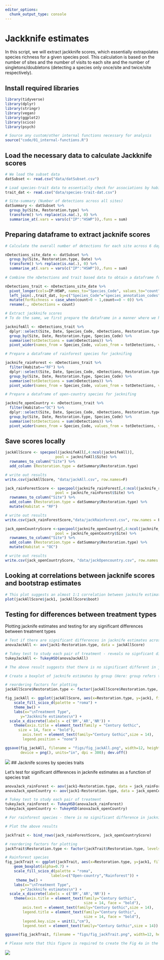 ```yaml
---
editor_options: 
  chunk_output_type: console
---
```


# Jackknife estimates

In this script, we will extract jackknife scores, which essentially extrapolates species richness for a given species pool. This calculation is based on the number of sites and the number of visits to each site and the number of singletons/doubletons (detecting a species only once/site and twice/site respectively).

## Install required libraries
```r
library(tidyverse)
library(dplyr)
library(stringr)
library(vegan)
library(ggplot2)
library(scico)
library(psych)

# Source any custom/other internal functions necessary for analysis
source("code/01_internal-functions.R")
```

## Load the necessary data to calculate Jackknife scores
```r
# We load the subset data
datSubset <- read.csv("data/datSubset.csv")

# Load species-trait data to essentially check for associations by habitat type
trait_dat <- read.csv("data/species-trait-dat.csv")

# Site-summary (Number of detections across all sites)
datSummary <- datSubset %>%
  group_by(Site, Restoration.type) %>%
  transform() %>% replace(is.na(.), 0) %>%
  summarise_at(.vars = vars(c("IP":"HSWP")),.funs = sum)
```


## Preparing dataframe to extract jacknife scores
```r
# Calculate the overall number of detections for each site across 6 days of data (translates to ~96-min of data per site; each detection corresponding to a temporal unit of 10 seconds). Here, we include dates, since each visit can explain the extrapolation of species richness when jackknife estimates are extracted. 

nDetections_site_date <- datSubset %>%
  group_by(Site, Restoration.type, Date) %>%
  transform() %>% replace(is.na(.), 0) %>%
  summarise_at(.vars = vars(c("IP":"HSWP")),.funs = sum)
  
# Combine the nDetections and trait based data to obtain a dataframe for jackknife estimates

nDetections_trait <- nDetections_site_date %>%
  pivot_longer(cols=IP:HSWP, names_to="Species_Code", values_to="count") %>%
  left_join(.,trait_dat, by=c("Species_Code"="species_annotation_codes")) %>%
  mutate(forRichness = case_when(count>0 ~ 1,count==0 ~ 0)) %>%
  rename(., nDetections = count)

# Extract jackknife scores
# To do the same, we first prepare the dataframe in a manner where we have a matrix of Site by Date by Species name

jacknifeAll <- nDetections_trait %>%
  dplyr::select(Site, Date, Species_Code, nDetections, Restoration.type) %>%
  group_by(Site, Date, Restoration.type, Species_Code) %>%
  summarise(totDetections = sum(nDetections)) %>%
  pivot_wider(names_from = Species_Code, values_from = totDetections, values_fill = list(totDetections=0))

# Prepare a dataframe of rainforest species for jacknifing

jacknife_rainForest <- nDetections_trait %>%
  filter(Habitat=="RF") %>%
  dplyr::select(Site, Date, Species_Code, nDetections, Restoration.type) %>%
  group_by(Site, Date, Restoration.type, Species_Code) %>%
  summarise(totDetections = sum(nDetections)) %>%
  pivot_wider(names_from = Species_Code, values_from = totDetections, values_fill = list(totDetections=0))

# Prepare a dataframe of open-country species for jacknifing

jacknife_openCountry <- nDetections_trait %>%
  filter(Habitat=="OC") %>%
  dplyr::select(Site, Date, Species_Code, nDetections, Restoration.type) %>%
  group_by(Site, Date, Restoration.type, Species_Code) %>%
  summarise(totDetections = sum(nDetections)) %>%
  pivot_wider(names_from = Species_Code, values_from = totDetections, values_fill = list(totDetections=0))
```

## Save scores locally
```r
jackAllScore <- specpool(jacknifeAll[,4:ncol(jacknifeAll)],
                       pool = jacknifeAll$Site) %>%
  rownames_to_column("Site") %>%
  add_column (Restoration.type = datSummary$Restoration.type)

# write out results
write.csv(jackAllScore, "data/jackAll.csv", row.names=F)

jack_rainForestScore <- specpool(jacknife_rainForest[,4:ncol(jacknife_rainForest)],
                       pool = jacknife_rainForest$Site) %>%
  rownames_to_column("Site") %>%
  add_column (Restoration.type = datSummary$Restoration.type) %>%
  mutate(Habitat = "RF")

# write out results
write.csv(jack_rainForestScore,"data/jackRainforest.csv", row.names = F)

jack_openCountryScore <-specpool(jacknife_openCountry[,4:ncol(jacknife_openCountry)],
                       pool = jacknife_openCountry$Site) %>%
  rownames_to_column("Site") %>%
  add_column (Restoration.type = datSummary$Restoration.type) %>%
  mutate(Habitat = "OC")

# write out results
write.csv(jack_openCountryScore, "data/jackOpencountry.csv", row.names = F)
```

## Looking at correlations between jacknife scores and bootstrap estimates
```r
# This plot suggests an almost 1:1 correlation between jacknife estimates and bootstrap scores
plot(jackAllScore$jack1, jackAllScore$boot)
```

## Testing for differences between treatment types

Plotting jacknife estimates and testing for any significant differences between treatment types
```r
# Test if there are significant differences in jacknife estimates across treatment types
anovaJackAll <- aov(jack1~Restoration.type, data = jackAllScore)

# Tukey test to study each pair of treatment - reveals no signficant difference across treatment types
tukeyJackAll <- TukeyHSD(anovaJackAll)

# The above result suggests that there is no significant different in jacknife scores between treatment types

# Create a boxplot of jacknife estimates by group (Here: group refers to Restoration Type)

# reordering factors for plotting
jackAllScore$Restoration.type <- factor(jackAllScore$Restoration.type, levels = c("Benchmark", "Active", "Passive"))

fig_jackAll <- ggplot(jackAllScore, aes(x=Restoration.type, y=jack1, fill=Restoration.type)) +  geom_boxplot(alpha=0.7) + 
    scale_fill_scico_d(palette = "roma") +
    theme_bw() +
    labs(x="\nTreatment Type", 
       y="Jackknife estimates\n") +
  scale_x_discrete(labels = c('BM','AR','NR')) +
    theme(axis.title = element_text(family = "Century Gothic",
      size = 14, face = "bold"),
        axis.text = element_text(family="Century Gothic",size = 14),
        legend.position = "none")

ggsave(fig_jackAll, filename = "figs/fig_jackAll.png", width=12, height=7,
       device = png(), units="in", dpi = 300); dev.off()
```

![](figs/fig_jackAll.png)
## Jacknife scores by species traits

Let's test for significant differences in jacknife estimates as a function of species trait
```r
anovaJack_rainForest <- aov(jack1~Restoration.type, data = jack_rainForestScore)
anovaJack_openCountry <- aov(jack1~Restoration.type, data = jack_openCountryScore)

# Tukey test to study each pair of treatment 
tukeyJack_rainForest <- TukeyHSD(anovaJack_rainForest)
tukeyJack_openCountry <- TukeyHSD(anovaJack_openCountry)

# For rainforest species - there is no significant difference in jacknife estimates between any treatment types, while for open-country birds; there is a significant difference in jacknife estimates across active-benchmark and passive-benchmark

# Plot the above results

jackTrait <- bind_rows(jack_rainForestScore, jack_openCountryScore)

# reordering factors for plotting
jackTrait$Restoration.type <- factor(jackTrait$Restoration.type, levels = c("Benchmark", "Active", "Passive"))

# Rainforest species
fig_jackTrait <- ggplot(jackTrait, aes(x=Restoration.type, y=jack1, fill=Habitat)) +
    geom_boxplot(alpha=0.7) + 
    scale_fill_scico_d(palette = "roma",
                     labels=c("Open-country","Rainforest")) +
     theme_bw() +
    labs(x="\nTreatment Type", 
       y="Jackknife estimates\n") +
  scale_x_discrete(labels = c('BM','AR','NR')) +
    theme(axis.title = element_text(family="Century Gothic",
                                    size = 14, face = "bold"), 
        axis.text = element_text(family="Century Gothic",size = 14),
        legend.title = element_text(family="Century Gothic",
                                    size = 14, face = "bold"),
        legend.key.size = unit(1,"cm"),
        legend.text = element_text(family="Century Gothic",size = 14))

ggsave(fig_jackTrait, filename = "figs/fig_jackTrait.png", width=12, height=7,device = png(), units="in", dpi = 300); dev.off()

# Please note that this figure is required to create the Fig 4a in the next script.
```

![](figs/fig_jackTrait.png)